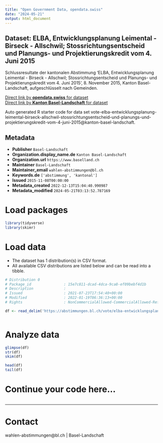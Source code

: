 ```yaml
---
title: "Open Government Data, opendata.swiss"
date: "2024-05-21"
output: html_document
---
```


## Dataset: ELBA, Entwicklungsplanung Leimental - Birseck - Allschwil; Stossrichtungsentscheid und Planungs- und Projektierungskredit vom 4. Juni 2015

Schlussresultate der kantonalen Abstimmung 'ELBA, Entwicklungsplanung Leimental - Birseck - Allschwil; Stossrichtungsentscheid und Planungs- und Projektierungskredit vom 4. Juni 2015', 8. November 2015, Kanton Basel-Landschaft, aufgeschlüsselt nach Gemeinden.

[Direct link by **opendata.swiss** for dataset](https://opendata.swiss/de/dataset/elba-entwicklungsplanung-leimental-birseck-allschwil-stossrichtungsentscheid-und-planungs-2015)<br>
[Direct link by **Kanton Basel-Landschaft** for dataset](https://abstimmungen.bl.ch/vote/elba-entwicklungsplanung-leimental-birseck-allschwil-stossrichtungsentscheid-und-planungs-und-projektierungskredit-vom-4-juni-2015/data)

Auto generated R starter code for data set vote-elba-entwicklungsplanung-leimental-birseck-allschwil-stossrichtungsentscheid-und-planungs-und-projektierungskredit-vom-4-juni-2015@kanton-basel-landschaft.

## Metadata

- **Publisher** `Basel-Landschaft`
- **Organization.display_name.de** `Kanton Basel-Landschaft`
- **Organization.url** `https://www.baselland.ch`
- **Maintainer** `Basel-Landschaft`
- **Maintainer_email** `wahlen-abstimmungen@bl.ch`
- **Keywords.de** `['abstimmung', 'kantonal']`
- **Issued** `2015-11-08T00:00:00`
- **Metadata_created** `2022-12-13T15:04:40.990987`
- **Metadata_modified** `2024-05-21T03:13:52.787169`


# Load packages

```r

library(tidyverse)
library(skimr)

```

# Load data

-   The dataset has 1 distribution(s) in CSV format.
-   All available CSV distributions are listed below and can be read into a tibble.

```r

# Distribution 0
# Package_id               : 15e7c811-dcad-4dca-9ca8-ef09bebf4d1b
# Description              : 
# Issued                   : 2021-07-23T17:54:40+00:00
# Modified                 : 2022-01-19T06:36:13+00:00
# Rights                   : NonCommercialAllowed-CommercialAllowed-ReferenceRequired

df <- read_delim('https://abstimmungen.bl.ch/vote/elba-entwicklungsplanung-leimental-birseck-allschwil-stossrichtungsentscheid-und-planungs-und-projektierungskredit-vom-4-juni-2015/data-csv')



```

# Analyze data

```r

glimpse(df)
str(df)
skim(df)

head(df)
tail(df)

```

# Continue your code here...

```r

```

------------------------------------------------------------------------

# Contact

wahlen-abstimmungen@bl.ch | Basel-Landschaft
